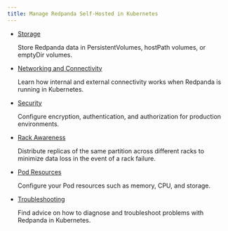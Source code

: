 ```yaml
---
title: Manage Redpanda Self-Hosted in Kubernetes
---
```


<head>
    <meta name="title" content="Manage Redpanda Self-Hosted in Kubernetes | Redpanda Docs"/>
    <meta name="description" content="Manage Self-Hosted Redpanda in Kubernetes."/>
</head>

- [Storage](../kubernetes/configure-storage)

    Store Redpanda data in PersistentVolumes, hostPath volumes, or emptyDir volumes.

- [Networking and Connectivity](../kubernetes/networking/networking-and-connectivity)

    Learn how internal and external connectivity works when Redpanda is running in Kubernetes.

- [Security](../kubernetes/security)

    Configure encryption, authentication, and authorization for production environments.

- [Rack Awareness](../kubernetes/kubernetes-rack-awareness)

    Distribute replicas of the same partition across different racks to minimize data loss in the event of a rack failure.

- [Pod Resources](../kubernetes/manage-resources)

    Configure your Pod resources such as memory, CPU, and storage.

- [Troubleshooting](../kubernetes/troubleshooting/troubleshoot)

    Find advice on how to diagnose and troubleshoot problems with Redpanda in Kubernetes.